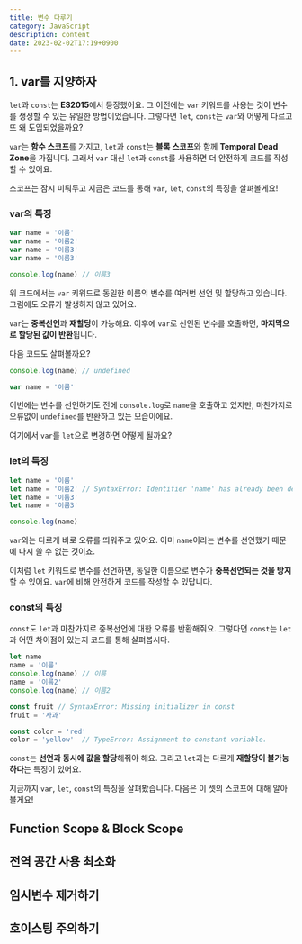 ```yaml
---
title: 변수 다루기
category: JavaScript
description: content
date: 2023-02-02T17:19+0900
---
```


## 1. var를 지양하자

`let`과 `const`는 **ES2015**에서 등장했어요. 그 이전에는 `var` 키워드를 사용는 것이 변수를 생성할 수 있는 유일한 방법이었습니다. 그렇다면 `let`, `const`는 `var`와 어떻게 다르고 또 왜 도입되었을까요?

`var`는 **함수 스코프**를 가지고, `let`과 `const`는 **블록 스코프**와 함께 **Temporal Dead Zone**을 가집니다. 그래서 `var` 대신 `let`과 `const`를 사용하면 더 안전하게 코드를 작성할 수 있어요.

스코프는 잠시 미뤄두고 지금은 코드를 통해 `var`, `let`, `const`의 특징을 살펴볼게요!

### var의 특징

```js
var name = '이름'
var name = '이름2'
var name = '이름3'
var name = '이름3'

console.log(name) // 이름3
```

위 코드에서는 `var` 키워드로 동일한 이름의 변수를 여러번 선언 및 할당하고 있습니다. 그럼에도 오류가 발생하지 않고 있어요.

`var`는 **중복선언**과 **재할당**이 가능해요. 이후에 `var`로 선언된 변수를 호출하면, **마지막으로 할당된 값이 반환**됩니다.

다음 코드도 살펴볼까요?

```js
console.log(name) // undefined

var name = '이름'
```

이번에는 변수를 선언하기도 전에 `console.log`로 `name`을 호출하고 있지만, 마찬가지로 오류없이 `undefined`를 반환하고 있는 모습이에요.

여기에서 `var`를 `let`으로 변경하면 어떻게 될까요?

### let의 특징

```js
let name = '이름'
let name = '이름2' // SyntaxError: Identifier 'name' has already been declared
let name = '이름3'
let name = '이름3'

console.log(name)
```

`var`와는 다르게 바로 오류를 띄워주고 있어요. 이미 `name`이라는 변수를 선언했기 때문에 다시 쓸 수 없는 것이죠.

이처럼 `let` 키워드로 변수를 선언하면, 동일한 이름으로 변수가 **중복선언되는 것을 방지**할 수 있어요.
`var`에 비해 안전하게 코드를 작성할 수 있답니다.

### const의 특징

`const`도 `let`과 마찬가지로 중복선언에 대한 오류를 반환해줘요. 그렇다면 `const`는 `let`과 어떤 차이점이 있는지 코드를 통해 살펴봅시다.

```js
let name
name = '이름'
console.log(name) // 이름
name = '이름2'
console.log(name) // 이름2

const fruit // SyntaxError: Missing initializer in const
fruit = '사과'

const color = 'red'
color = 'yellow'  // TypeError: Assignment to constant variable.
```

`const`는 **선언과 동시에 값을 할당**해줘야 해요. 그리고 `let`과는 다르게 **재할당이 불가능하다**는 특징이 있어요.

지금까지 `var`, `let`, `const`의 특징을 살펴봤습니다. 다음은 이 셋의 스코프에 대해 알아볼게요!

## Function Scope & Block Scope

## 전역 공간 사용 최소화

## 임시변수 제거하기

## 호이스팅 주의하기

